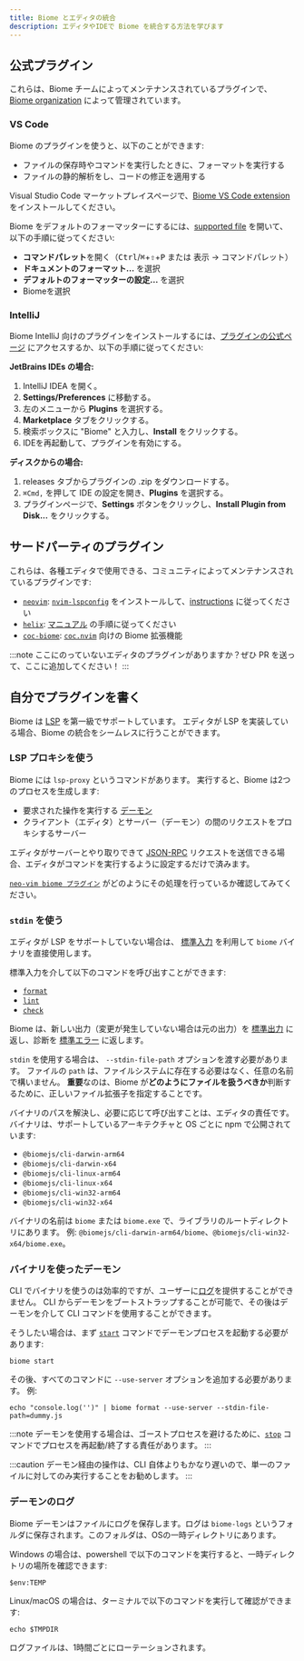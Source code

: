 ```yaml
---
title: Biome とエディタの統合
description: エディタやIDEで Biome を統合する方法を学びます
---
```


## 公式プラグイン

これらは、Biome チームによってメンテナンスされているプラグインで、 [Biome organization](https://github.com/biomejs) によって管理されています。

### VS Code

Biome のプラグインを使うと、以下のことができます:

* ファイルの保存時やコマンドを実行したときに、フォーマットを実行する
* ファイルの静的解析をし、コードの修正を適用する


Visual Studio Code マーケットプレイスページで、[Biome VS Code extension](https://marketplace.visualstudio.com/items?itemName=biomejs.biome) をインストールしてください。

Biome をデフォルトのフォーマッターにするには、[supported file](/ja/internals/language-support/) を開いて、以下の手順に従ってください:

- **コマンドパレット**を開く（<kbd>Ctrl</kbd>/<kbd title="Cmd">⌘</kbd>+<kbd title="Shift">⇧</kbd>+<kbd>P</kbd> または 表示 → コマンドパレット）
- **ドキュメントのフォーマット...** を選択
- **デフォルトのフォーマッターの設定...** を選択
- Biomeを選択

### IntelliJ

Biome IntelliJ 向けのプラグインをインストールするには、[プラグインの公式ページ](https://plugins.jetbrains.com/plugin/22761-biome) にアクセスするか、以下の手順に従ってください:

**JetBrains IDEs の場合:**

1. IntelliJ IDEA を開く。
2. **Settings/Preferences** に移動する。
3. 左のメニューから **Plugins** を選択する。
4. **Marketplace** タブをクリックする。
5. 検索ボックスに "Biome" と入力し、**Install** をクリックする。
6. IDEを再起動して、プラグインを有効にする。

**ディスクからの場合:**

1. releases タブからプラグインの .zip をダウンロードする。
2. `⌘Сmd,` を押して IDE の設定を開き、**Plugins** を選択する。
3. プラグインページで、**Settings** ボタンをクリックし、**Install Plugin from Disk...** をクリックする。

## サードパーティのプラグイン

これらは、各種エディタで使用できる、コミュニティによってメンテナンスされているプラグインです:
- [`neovim`](https://neovim.io/): [`nvim-lspconfig`](https://github.com/neovim/nvim-lspconfig/) をインストールして、[instructions](https://github.com/neovim/nvim-lspconfig/blob/master/doc/server_configurations.md#biome) に従ってください
- [`helix`](https://helix-editor.com/): [マニュアル](https://github.com/biomejs/biome/blob/main/editors/helix/manual.md) の手順に従ってください
- [`coc-biome`](https://github.com/fannheyward/coc-biome): [`coc.nvim`](https://github.com/neoclide/coc.nvim) 向けの Biome 拡張機能

:::note
ここにのっていないエディタのプラグインがありますか？ぜひ PR を送って、ここに追加してください！
:::

## 自分でプラグインを書く

Biome は [LSP](https://microsoft.github.io/language-server-protocol/) を第一級でサポートしています。
エディタが LSP を実装している場合、Biome の統合をシームレスに行うことができます。

### LSP プロキシを使う

Biome には `lsp-proxy` というコマンドがあります。 実行すると、Biome は2つのプロセスを生成します:
- 要求された操作を実行する [デーモン](/ja/internals/architecture#デーモン-wip)
- クライアント（エディタ）とサーバー（デーモン）の間のリクエストをプロキシするサーバー

エディタがサーバーとやり取りできて [JSON-RPC](https://www.jsonrpc.org/) リクエストを送信できる場合、エディタがコマンドを実行するように設定するだけで済みます。

[`neo-vim biome プラグイン`](https://github.com/neovim/nvim-lspconfig/blob/master/lua/lspconfig/server_configurations/biome.lua) がどのようにその処理を行っているか確認してみてください。


### `stdin` を使う

エディタが LSP をサポートしていない場合は、 [標準入力](https://en.wikipedia.org/wiki/Standard_streams#Standard_input_(stdin)) を利用して `biome` バイナリを直接使用します。

標準入力を介して以下のコマンドを呼び出すことができます:
- [`format`](/reference/cli/#biome-format)
- [`lint`](/reference/cli/#biome-lint)
- [`check`](/reference/cli/#biome-check)

Biome は、新しい出力（変更が発生していない場合は元の出力）を [標準出力](https://en.wikipedia.org/wiki/Standard_streams#Standard_output_(stdout)) に返し、診断を [標準エラー](https://en.wikipedia.org/wiki/Standard_streams#Standard_error_(stderr)) に返します。

`stdin` を使用する場合は、 `--stdin-file-path` オプションを渡す必要があります。
ファイルの `path` は、ファイルシステムに存在する必要はなく、任意の名前で構いません。 
**重要**なのは、Biome が**どのようにファイルを扱うべきか**判断するために、正しいファイル拡張子を指定することです。

バイナリのパスを解決し、必要に応じて呼び出すことは、エディタの責任です。
バイナリは、サポートしているアーキテクチャと OS ごとに npm で公開されています:


- `@biomejs/cli-darwin-arm64`
- `@biomejs/cli-darwin-x64`
- `@biomejs/cli-linux-arm64`
- `@biomejs/cli-linux-x64`
- `@biomejs/cli-win32-arm64`
- `@biomejs/cli-win32-x64`

バイナリの名前は `biome` または `biome.exe` で、ライブラリのルートディレクトリにあります。 例: `@biomejs/cli-darwin-arm64/biome`、`@biomejs/cli-win32-x64/biome.exe`。

### バイナリを使ったデーモン

CLI でバイナリを使うのは効率的ですが、ユーザーに[ログ](#デーモンのログ)を提供することができません。
CLI からデーモンをブートストラップすることが可能で、その後はデーモンを介して CLI コマンドを使用することができます。

そうしたい場合は、まず [`start`](/ja/reference/cli#biome-start) コマンドでデーモンプロセスを起動する必要があります:


```shell
biome start
```

その後、すべてのコマンドに `--use-server` オプションを追加する必要があります。 例:

```shell
echo "console.log('')" | biome format --use-server --stdin-file-path=dummy.js
```

:::note
デーモンを使用する場合は、ゴーストプロセスを避けるために、[`stop`](/ja/reference/cli#biome-stop) コマンドでプロセスを再起動/終了する責任があります。
:::

:::caution
デーモン経由の操作は、CLI 自体よりもかなり遅いので、単一のファイルに対してのみ実行することをお勧めします。
:::

### デーモンのログ

Biome デーモンはファイルにログを保存します。ログは `biome-logs` というフォルダに保存されます。このフォルダは、OSの一時ディレクトリにあります。

Windows の場合は、powershell で以下のコマンドを実行すると、一時ディレクトリの場所を確認できます:
```shell
$env:TEMP
```

Linux/macOS の場合は、ターミナルで以下のコマンドを実行して確認ができます:
```shell
echo $TMPDIR
```

ログファイルは、1時間ごとにローテーションされます。

